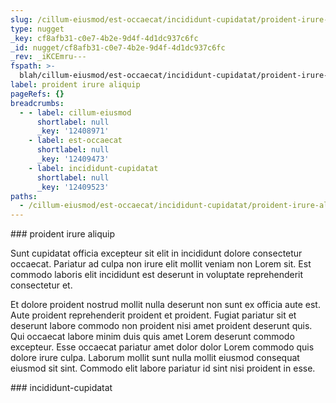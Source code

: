 ```yaml
---
slug: /cillum-eiusmod/est-occaecat/incididunt-cupidatat/proident-irure-aliquip
type: nugget
_key: cf8afb31-c0e7-4b2e-9d4f-4d1dc937c6fc
_id: nugget/cf8afb31-c0e7-4b2e-9d4f-4d1dc937c6fc
_rev: _iKCEmru---
fspath: >-
  blah/cillum-eiusmod/est-occaecat/incididunt-cupidatat/proident-irure-aliquip.md
label: proident irure aliquip
pageRefs: {}
breadcrumbs:
  - - label: cillum-eiusmod
      shortlabel: null
      _key: '12408971'
    - label: est-occaecat
      shortlabel: null
      _key: '12409473'
    - label: incididunt-cupidatat
      shortlabel: null
      _key: '12409523'
paths:
  - /cillum-eiusmod/est-occaecat/incididunt-cupidatat/proident-irure-aliquip
---
```


<NuggetArea>
<Nugget slug="/cillum-eiusmod/est-occaecat/incididunt-cupidatat/proident-irure-aliquip" type="nugget" _key="cf8afb31-c0e7-4b2e-9d4f-4d1dc937c6fc" _id="nugget/cf8afb31-c0e7-4b2e-9d4f-4d1dc937c6fc" _rev="_iKCEmru---" fspath="blah/cillum-eiusmod/est-occaecat/incididunt-cupidatat/proident-irure-aliquip.md" label="proident irure aliquip" paths="/cillum-eiusmod/est-occaecat/incididunt-cupidatat/proident-irure-aliquip">
<NuggetBody>
### proident irure aliquip

Sunt cupidatat officia excepteur sit elit in incididunt dolore consectetur occaecat. Pariatur ad culpa non irure elit mollit veniam non Lorem sit. Est commodo laboris elit incididunt est deserunt in voluptate reprehenderit consectetur et.

Et dolore proident nostrud mollit nulla deserunt non sunt ex officia aute est. Aute proident reprehenderit proident et proident. Fugiat pariatur sit et deserunt labore commodo non proident nisi amet proident deserunt quis. Qui occaecat labore minim duis quis amet Lorem deserunt commodo excepteur. Esse occaecat pariatur amet dolor dolor Lorem commodo quis dolore irure culpa. Laborum mollit sunt nulla mollit eiusmod consequat eiusmod sit sint. Commodo elit labore pariatur id sint nisi proident in esse.

</NuggetBody>
<Breadcrumbs>
<Crumbs>
<Crumb _key="12408971" label="cillum-eiusmod" /><Crumb _key="12409473" label="est-occaecat" /><Crumb _key="12409523" label="incididunt-cupidatat" />
</Crumbs>
</Breadcrumbs>
</Nugget>

<NuggetsInbound>
</NuggetsInbound>
<NuggetsOutbound>
</NuggetsOutbound>
</NuggetArea>
<PassagesInbound>
<Passage direction="inbound" type="passage" _key="12409523" _id="passage/12409523" _rev="_iKCEmrq--_" label="incididunt-cupidatat" passage="incididunt-cupidatat" fspath="blah/cillum-eiusmod/est-occaecat/incididunt-cupidatat" paths="/cillum-eiusmod/est-occaecat/incididunt-cupidatat" slug="/cillum-eiusmod/est-occaecat/incididunt-cupidatat">
<NuggetBody>
### incididunt-cupidatat

</NuggetBody>
<Breadcrumbs>
<Crumbs>
<Crumb _key="12408971" label="cillum-eiusmod" /><Crumb _key="12409473" label="est-occaecat" />
</Crumbs>
</Breadcrumbs>
</Passage>

</PassagesInbound>
<PassagesOutbound>
</PassagesOutbound>
